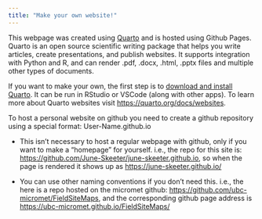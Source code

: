 ```yaml
---
title: "Make your own website!"
---
```


This webpage was created using [Quarto](https://quarto.org/) and is hosted using Github Pages.  Quarto is an open source scientific writing package that helps you write articles, create presentations, and publish websites.  It supports integration with Python and R, and can render .pdf, .docx, .html, .pptx files and multiple other types of documents.

If you want to make your own, the first step is to [download and install Quarto](https://quarto.org/docs/get-started/).  It can be run in RStudio or VSCode (along with other apps).  To learn more about Quarto websites visit <https://quarto.org/docs/websites>.

To host a personal website on github you need to create a github repository using a special format: User-Name.github.io

* This isn't necessary to host a regular webpage with github, only if you want to make a "homepage" for yourself. i.e., the repo for this site is: [https://github.com/June-Skeeter/june-skeeter.github.io](https://github.com/June-Skeeter/june-skeeter.github.io), so when the page is rendered it shows up as [https://june-skeeter.github.io/](https://june-skeeter.github.io/)

* You can use other naming conventions if you don't need this.  i.e., the here is a repo hosted on the micromet github: [https://github.com/ubc-micromet/FieldSiteMaps](https://github.com/ubc-micromet/FieldSiteMaps), and the corresponding github page address is [https://ubc-micromet.github.io/FieldSiteMaps/](https://ubc-micromet.github.io/FieldSiteMaps/)
